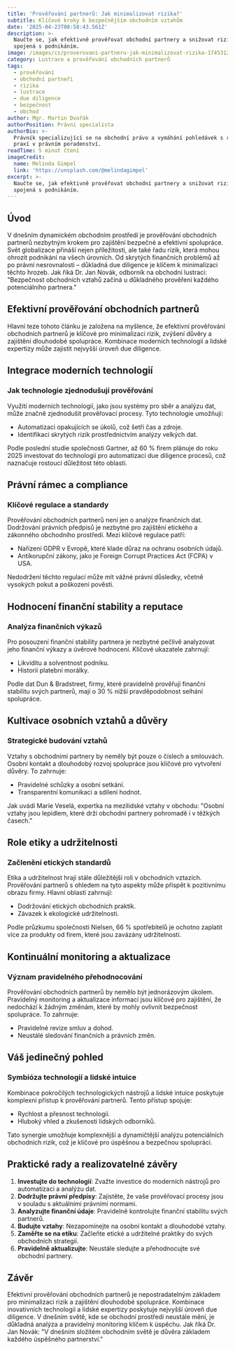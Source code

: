 ```yaml
---
title: 'Prověřování partnerů: Jak minimalizovat rizika?'
subtitle: Klíčové kroky k bezpečnějším obchodním vztahům
date: '2025-04-23T08:58:43.561Z'
description: >-
  Naučte se, jak efektivně prověřovat obchodní partnery a snižovat rizika
  spojená s podnikáním.
image: /images/cs/proverovani-partneru-jak-minimalizovat-rizika-1745312323306.jpg
category: Lustrace a prověřování obchodních partnerů
tags:
  - prověřování
  - obchodní partneři
  - rizika
  - lustrace
  - due diligence
  - bezpečnost
  - obchod
author: Mgr. Martin Dvořák
authorPosition: Právní specialista
authorBio: >-
  Právník specializující se na obchodní právo a vymáhání pohledávek s rozsáhlou
  praxí v právním poradenství.
readTime: 5 minut čtení
imageCredit:
  name: Melinda Gimpel
  link: 'https://unsplash.com/@melindagimpel'
excerpt: >-
  Naučte se, jak efektivně prověřovat obchodní partnery a snižovat rizika
  spojená s podnikáním.
---
```

## Úvod

V dnešním dynamickém obchodním prostředí je prověřování obchodních partnerů nezbytným krokem pro zajištění bezpečné a efektivní spolupráce. Svět globalizace přináší nejen příležitosti, ale také řadu rizik, která mohou ohrozit podnikání na všech úrovních. Od skrytých finančních problémů až po právní nesrovnalosti – důkladná due diligence je klíčem k minimalizaci těchto hrozeb. Jak říká Dr. Jan Novák, odborník na obchodní lustraci: "Bezpečnost obchodních vztahů začíná u důkladného prověření každého potenciálního partnera."

## Efektivní prověřování obchodních partnerů

Hlavní teze tohoto článku je založena na myšlence, že efektivní prověřování obchodních partnerů je klíčové pro minimalizaci rizik, zvýšení důvěry a zajištění dlouhodobé spolupráce. Kombinace moderních technologií a lidské expertizy může zajistit nejvyšší úroveň due diligence.

## Integrace moderních technologií

### Jak technologie zjednodušují prověřování

Využití moderních technologií, jako jsou systémy pro sběr a analýzu dat, může značně zjednodušit prověřovací procesy. Tyto technologie umožňují:

- Automatizaci opakujících se úkolů, což šetří čas a zdroje.
- Identifikaci skrytých rizik prostřednictvím analýzy velkých dat.

Podle poslední studie společnosti Gartner, až 60 % firem plánuje do roku 2025 investovat do technologií pro automatizaci due diligence procesů, což naznačuje rostoucí důležitost této oblasti.

## Právní rámec a compliance

### Klíčové regulace a standardy

Prověřování obchodních partnerů není jen o analýze finančních dat. Dodržování právních předpisů je nezbytné pro zajištění etického a zákonného obchodního prostředí. Mezi klíčové regulace patří:

- Nařízení GDPR v Evropě, které klade důraz na ochranu osobních údajů.
- Antikorupční zákony, jako je Foreign Corrupt Practices Act (FCPA) v USA.

Nedodržení těchto regulací může mít vážné právní důsledky, včetně vysokých pokut a poškození pověsti.

## Hodnocení finanční stability a reputace

### Analýza finančních výkazů

Pro posouzení finanční stability partnera je nezbytné pečlivě analyzovat jeho finanční výkazy a úvěrové hodnocení. Klíčové ukazatele zahrnují:

- Likviditu a solventnost podniku.
- Historii platební morálky.

Podle dat Dun & Bradstreet, firmy, které pravidelně prověřují finanční stabilitu svých partnerů, mají o 30 % nižší pravděpodobnost selhání spolupráce.

## Kultivace osobních vztahů a důvěry

### Strategické budování vztahů

Vztahy s obchodními partnery by neměly být pouze o číslech a smlouvách. Osobní kontakt a dlouhodobý rozvoj spolupráce jsou klíčové pro vytvoření důvěry. To zahrnuje:

- Pravidelné schůzky a osobní setkání.
- Transparentní komunikaci a sdílení hodnot.

Jak uvádí Marie Veselá, expertka na mezilidské vztahy v obchodu: "Osobní vztahy jsou lepidlem, které drží obchodní partnery pohromadě i v těžkých časech."

## Role etiky a udržitelnosti

### Začlenění etických standardů

Etika a udržitelnost hrají stále důležitější roli v obchodních vztazích. Prověřování partnerů s ohledem na tyto aspekty může přispět k pozitivnímu obrazu firmy. Hlavní oblasti zahrnují:

- Dodržování etických obchodních praktik.
- Závazek k ekologické udržitelnosti.

Podle průzkumu společnosti Nielsen, 66 % spotřebitelů je ochotno zaplatit více za produkty od firem, které jsou zavázány udržitelnosti.

## Kontinuální monitoring a aktualizace

### Význam pravidelného přehodnocování

Prověřování obchodních partnerů by nemělo být jednorázovým úkolem. Pravidelný monitoring a aktualizace informací jsou klíčové pro zajištění, že nedochází k žádným změnám, které by mohly ovlivnit bezpečnost spolupráce. To zahrnuje:

- Pravidelné revize smluv a dohod.
- Neustálé sledování finančních a právních změn.

## Váš jedinečný pohled

### Symbióza technologií a lidské intuice

Kombinace pokročilých technologických nástrojů a lidské intuice poskytuje komplexní přístup k prověřování partnerů. Tento přístup spojuje:

- Rychlost a přesnost technologií.
- Hluboký vhled a zkušenosti lidských odborníků.

Tato synergie umožňuje komplexnější a dynamičtější analýzu potenciálních obchodních rizik, což je klíčové pro úspěšnou a bezpečnou spolupráci.

## Praktické rady a realizovatelné závěry

1. **Investujte do technologií**: Zvažte investice do moderních nástrojů pro automatizaci a analýzu dat.
2. **Dodržujte právní předpisy**: Zajistěte, že vaše prověřovací procesy jsou v souladu s aktuálními právními normami.
3. **Analyzujte finanční údaje**: Pravidelně kontrolujte finanční stabilitu svých partnerů.
4. **Budujte vztahy**: Nezapomínejte na osobní kontakt a dlouhodobé vztahy.
5. **Zaměřte se na etiku**: Začleňte etické a udržitelné praktiky do svých obchodních strategií.
6. **Pravidelně aktualizujte**: Neustále sledujte a přehodnocujte své obchodní partnery.

## Závěr

Efektivní prověřování obchodních partnerů je nepostradatelným základem pro minimalizaci rizik a zajištění dlouhodobé spolupráce. Kombinace inovativních technologií a lidské expertizy poskytuje nejvyšší úroveň due diligence. V dnešním světě, kde se obchodní prostředí neustále mění, je důkladná analýza a pravidelný monitoring klíčem k úspěchu. Jak říká Dr. Jan Novák: "V dnešním složitém obchodním světě je důvěra základem každého úspěšného partnerství."
